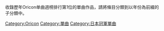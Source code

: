收錄歷年Oricon单曲週榜排行第1位的單曲作品，請將條目分類到以年份為前綴的子分類中。

[[Category:Oricon|Category:Oricon]]
[[Category:單曲|Category:單曲]]
[[Category:日本冠軍單曲|Category:日本冠軍單曲]]